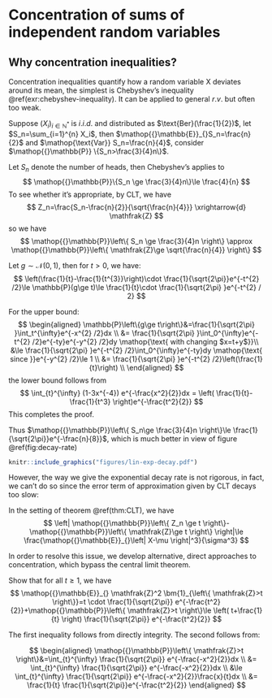 # Concentration of sums of independent random variables

## Why concentration inequalities?

Concentration inequalities quantify how a random variable X deviates around its mean, the simplest is Chebyshev's inequality \@ref(exr:chebyshev-inequality). It can be applied to general $r.v.$ but often too weak.


::: {.example #tails-number name=""}

Suppose $(X_{i})_{i \in \mathbb{N}^*}$ is $i.i.d.$ and distributed as $\text{Ber}(\frac{1}{2})$, let $S_n=\sum_{i=1}^{n} X_i$, then $\mathop{{}\mathbb{E}}_{}S_n=\frac{n}{2}$ and $\mathop{\text{Var}} S_n=\frac{n}{4}$, consider $\mathop{{}\mathbb{P}} \{S_n>\frac{3}{4}n\}$.

:::

Let $S_n$ denote the number of heads, then Chebyshev's applies to
$$
\mathop{{}\mathbb{P}}\{S_n \ge \frac{3}{4}n\}\le \frac{4}{n}
$$
To see whether it's appropriate, by CLT, we have
$$
Z_n=\frac{S_n-\frac{n}{2}}{\sqrt{\frac{n}{4}}} \xrightarrow{d} \mathfrak{Z}
$$
so we have
$$
\mathop{{}\mathbb{P}}\left\{ S_n \ge \frac{3}{4}n \right\} \approx \mathop{{}\mathbb{P}}\left\{ \mathfrak{Z}\ge \sqrt{\frac{n}{4}} \right\}
$$




::: {.proposition #gaussian-tail  name="tails of normal distribution"}

Let $g\sim \mathcal{N}(0,1)$, then for $t\gt 0$, we have:
$$ 
\left(\frac{1}{t}-\frac{1}{t^{3}}\right)\cdot \frac{1}{\sqrt{2\pi}}e^{-t^{2} /2}\le \mathbb{P}(g\ge t)\le \frac{1}{t}\cdot \frac{1}{\sqrt{2\pi} }e^{-t^{2} / 2}
$$

:::

::: {.proof}

For the upper bound:
$$
\begin{aligned}
    \mathbb{P}\left\{g\ge t\right\}&=\frac{1}{\sqrt{2\pi} }\int_t^{\infty}e^{-x^{2} /2}dx \\
    &= \frac{1}{\sqrt{2\pi} }\int_0^{\infty}e^{-t^{2} /2}e^{-ty}e^{-y^{2} /2}dy \mathop{\text{ with changing $x=t+y$}}\\
    &\le \frac{1}{\sqrt{2\pi} }e^{-t^{2} /2}\int_0^{\infty}e^{-ty}dy \mathop{\text{ since }}e^{-y^{2} /2}\le 1   \\
    &= \frac{1}{\sqrt{2\pi} }e^{-t^{2} /2}\left(\frac{1}{t}\right) \\
\end{aligned}
$$
the lower bound follows from
$$
\int_{t}^{\infty} (1-3x^{-4}) e^{-\frac{x^2}{2}}dx = \left( \frac{1}{t}-\frac{1}{t^3} \right)e^{-\frac{t^2}{2}}
$$
This completes the proof.

:::

Thus $\mathop{{}\mathbb{P}}\left\{ S_n\ge \frac{3}{4}n \right\}\le \frac{1}{\sqrt{2\pi}}e^{-\frac{n}{8}}$, which is much better in view of figure \@ref(fig:decay-rate)

```r

knitr::include_graphics("figures/lin-exp-decay.pdf")

```

However, the way we give the exponential decay rate is not rigorous, in fact, we can't do so since the error term of approximation given by CLT decays too slow:


::: {.theorem  name="Berry-Esseen CLT"}

In the setting of theorem \@ref(thm:CLT), we have
$$
\left| \mathop{{}\mathbb{P}}\left\{ Z_n \ge t \right\}-\mathop{{}\mathbb{P}}\left\{ \mathfrak{Z}\ge t \right\} \right|\le  \frac{\mathop{{}\mathbb{E}}_{}\left| X-\mu \right|^3}{\sigma^3}
$$

:::

In order to resolve this issue, we develop alternative, direct approaches to concentration, which bypass the central limit theorem.


::: {.proposition #truncated-gaussian  name="Truncated normal distribution"}

Show that for all $t\ge 1$, we have
$$
\mathop{{}\mathbb{E}}_{} \mathfrak{Z}^2 \bm{1}_{\left\{ \mathfrak{Z}>t \right\}}=t \cdot \frac{1}{\sqrt{2\pi}} e^{-\frac{t^2}{2}}+\mathop{{}\mathbb{P}}\left\{ \mathfrak{Z}>t \right\}\le \left( t+\frac{1}{t} \right) \frac{1}{\sqrt{2\pi}} e^{-\frac{t^2}{2}}
$$

:::


::: {.proof}

The first inequality follows from directly integrity. The second follows from:

$$
\begin{aligned}
    \mathop{{}\mathbb{P}}\left\{ \mathfrak{Z}>t \right\}&=\int_{t}^{\infty} \frac{1}{\sqrt{2\pi}} e^{-\frac{-x^2}{2}}dx
    \\ &= 
    \int_{t}^{\infty} \frac{1}{\sqrt{2\pi}} e^{-\frac{-x^2}{2}}dx
    \\ &\le  
    \int_{t}^{\infty} \frac{1}{\sqrt{2\pi}} e^{-\frac{-x^2}{2}}\frac{x}{t}dx
    \\ &= 
    \frac{1}{t} \frac{1}{\sqrt{2\pi}}e^{-\frac{t^2}{2}}
\end{aligned}
$$


:::


